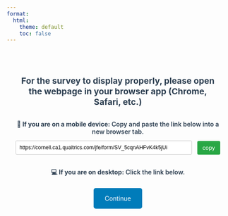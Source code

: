 ```yaml
---
format: 
  html:
    theme: default
    toc: false
---
```


```{=html}
<div style="text-align: center; padding: 40px 20px; font-family: -apple-system, BlinkMacSystemFont, 'Segoe UI', system-ui, sans-serif;">
   
   <p style="font-size: 1.2rem; color: #2c3e50; margin-bottom: 30px; font-weight: 600;">
       <strong>For the survey to display properly, please open the webpage in your browser app (Chrome, Safari, etc.)</strong>
   </p>
   
   <p style="margin: 0 0 12px 0; font-weight: 600; color: #2c3e50;">
       📱 <strong>If you are on a mobile device:</strong> Copy and paste the link below into a new browser tab.
   </p>
   <div style="display: flex; align-items: center; gap: 12px; margin: 0 0 30px 0;">
       <input type="text" id="linkField" value="https://cornell.ca1.qualtrics.com/jfe/form/SV_5cqnAHFvK4k5jUi" 
              readonly style="flex: 1; 
                           padding: 8px; 
                           border: 1px solid #ccc; 
                           border-radius: 3px; 
                           font-size: 12px;">
       <button onclick="copyLink()" 
               style="background: #28a745; 
                      color: white; 
                      border: none; 
                      padding: 8px 12px; 
                      border-radius: 3px; 
                      cursor: pointer;">
           copy
       </button>
   </div>
   
   <p style="margin: 0 0 12px 0; font-weight: 600; color: #2c3e50;">
       💻 <strong>If you are on desktop:</strong> Click the link below.
   </p>
   
   <a href="https://cornell.ca1.qualtrics.com/jfe/form/SV_5cqnAHFvK4k5jUi" 
      style="background: #007cba; color: white; padding: 15px 25px; text-decoration: none; border-radius: 5px; margin: 10px; display: inline-block;">
      Continue
   </a>
</div>

<script>
   function copyLink() {
       const linkField = document.getElementById('linkField');
       linkField.select();
       linkField.setSelectionRange(0, 99999);
       
       try {
           document.execCommand('copy');
           const button = event.target;
           const originalText = button.textContent;
           button.textContent = 'copied!';
           setTimeout(() => {
               button.textContent = originalText;
           }, 2000);
       } catch (err) {
           navigator.clipboard.writeText(linkField.value).then(() => {
               const button = event.target;
               const originalText = button.textContent;
               button.textContent = 'copied!';
               setTimeout(() => {
                   button.textContent = originalText;
               }, 2000);
           });
       }
   }
</script>
```
